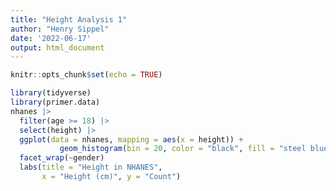 ```yaml
---
title: "Height Analysis 1"
author: "Henry Sippel"
date: '2022-06-17'
output: html_document
---
```


```r
knitr::opts_chunk$set(echo = TRUE)
```

```r
library(tidyverse)
library(primer.data)
nhanes |> 
  filter(age >= 18) |> 
  select(height) |> 
  ggplot(data = nhanes, mapping = aes(x = height)) +
           geom_histogram(bin = 20, color = "black", fill = "steel blue") +
  facet_wrap(~gender)
  labs(title = "Height in NHANES", 
       x = "Height (cm)", y = "Count")
  

```


